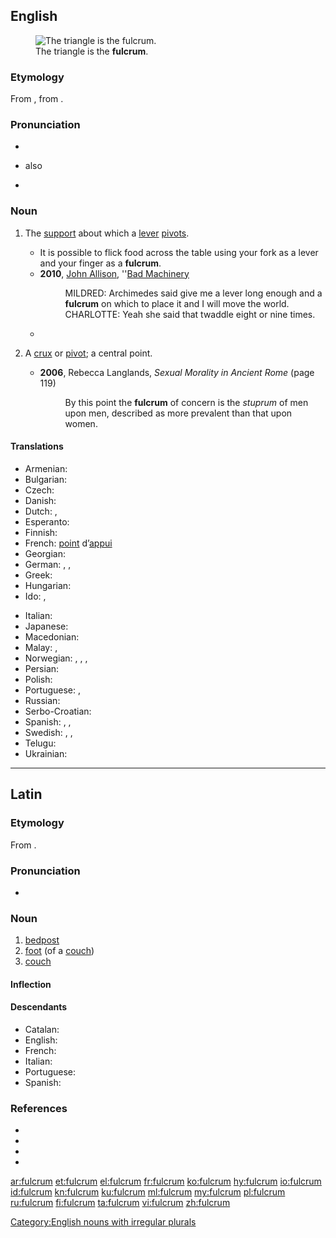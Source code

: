 {{also|Fulcrum}}
==English==
{{was wotd|2011|September|7}}
{{wikipedia|Lever|lever, of which a fulcrum is a part}}
[[File:LeverFirstClass.png|thumb|right|The triangle is the '''fulcrum'''.]]

===Etymology===
From {{etyl|la|en}} {{m|la|fulcrum||bedpost, foot of a couch}}, from {{m|la|fulciō||prop up, support}}.

===Pronunciation===
* {{IPA|/ˈfʌlk.ɹəm/|lang=en}}
* {{a|UK}} also {{IPA|/ˈfʊlk.ɹəm/|lang=en}}
* {{audio|en-us-fulcrum.ogg|Audio (US)|lang=en}}

===Noun===
{{en-noun|s|fulcra}}

# {{lb|en|mechanics}} The [[support]] about which a [[lever]] [[pivot]]s.
#* It is possible to flick food across the table using your fork as a lever and your finger as a '''fulcrum'''.
#* '''2010''', [[w:John Allison (artist)|John Allison]], ''[http://scarygoround.com/?date=20100126 Bad Machinery]
#*: MILDRED: Archimedes said give me a lever long enough and a '''fulcrum''' on which to place it and I will move the world.
#*: CHARLOTTE: Yeah she said that twaddle eight or nine times.
#* {{quote-magazine|date=2012-03
|author={{w|Henry Petroski}}
|title=Opening Doors
|volume=100|issue=2|page=112-3
|magazine=[[w:American Scientist|American Scientist]]
|url=http://www.americanscientist.org/issues/pub/opening-doors
|passage=A doorknob of whatever roundish shape is effectively a continuum of levers, with the axis of the latching mechanism&mdash;known as the spindle&mdash;being the '''fulcrum''' about which the turning takes place.}}
# {{lb|en|figurative}} A [[crux]] or [[pivot]]; a central point.
#* '''2006''', Rebecca Langlands, ''Sexual Morality in Ancient Rome'' (page 119)
#*: By this point the '''fulcrum''' of concern is the ''stuprum'' of men upon men, described as more prevalent than that upon women.

====Translations====
{{trans-top|support about which a lever pivots}}
* Armenian: {{t+|hy|հենակետ}}
* Bulgarian: {{t|bg|опорна точка|f|sc=Cyrl}}
* Czech: {{t|cs|opěrný bod|m}}
* Danish: {{t|da|understøttelsespunkt|n}}
* Dutch: {{t+|nl|draaipunt|n}}, {{t+|nl|steunpunt|n}}
* Esperanto: {{t|eo|apogpunkto}}
* Finnish: {{t|fi|tukipiste}}
* French: [[point]] d’[[appui]] {{g|m}}
* Georgian: {{t-needed|ka}}
* German: {{t+|de|Angelpunkt|m}}, {{t|de|Drehpunkt|m}}, {{t|de|Hebelstützpunkt|m}}
* Greek: {{t+|el|υπομόχλιο|n}}
* Hungarian: {{t|hu|forgástengely}}
* Ido: {{t+|io|apog-punto}}, {{t+|io|pivoto}}
{{trans-mid}}
* Italian: {{t+|it|fulcro|m}}
* Japanese: {{t|ja|支点|tr=[[してん]], shiten}}
* Macedonian: {{t|mk|ослонец|m|tr=óslonec|sc=Cyrl}}
* Malay: {{t|ms|sangga tuas}}, {{t|ms|fulkrum}}
* Norwegian: {{t|no|dreiepunkt|n}}, {{t|no|dreiningspunkt|n}}, {{t|no|hvilepunkt|n}}, {{t|no|omdreiningspunkt|n}}
* Persian: {{t|fa|تکیه‌گاه|sc=fa-Arab}}
* Polish: {{t|pl|punkt podparcia|m}}
* Portuguese: {{t+|pt|fulcro|m}}, {{t|pt|[[ponto]] [[de]] [[apoio]]|m}}
* Russian: {{t+|ru|то́чка опо́ры}}
* Serbo-Croatian: {{t+|sh|uporište}}
* Spanish: {{t+|es|pivote|m}}, {{t|es|punto de apoyo|m}}, {{t+|es|fulcro|m}}
* Swedish: {{t|sv|rotationspunkt}}, {{t|sv|ledpunkt}}, {{t|sv|vridningspunkt}}
* Telugu: {{t+|te|ఆధారము}}
* Ukrainian: {{t|uk|точка опори|f}}
{{trans-bottom}}

[[Category:English nouns with irregular plurals]]

----

==Latin==

===Etymology===
From {{m|la|fulciō}}.

===Pronunciation===
* {{a|Classical}} {{IPA|/ˈful.krum/|lang=la}}

===Noun===
{{la-noun|fulcrum|fulcrī|n|second}}

# [[bedpost]]
# [[foot]] (of a [[couch]])
# [[couch]]

====Inflection====
{{la-decl-2nd-N|fulcr}}

====Descendants====
* Catalan: {{l|ca|fulcre}}
* English: {{l|en|fulcrum}}
* French: {{l|fr|fulcrum}}
* Italian: {{l|it|fulcro}}
* Portuguese: {{l|pt|fulcro}}
* Spanish: {{l|es|fulcro}}

===References===
* {{R:L&S}}
* {{R:Elementary Lewis}}
* {{R:Gaffiot}}
* {{R:Smith's Antiquities}}

[[ar:fulcrum]]
[[et:fulcrum]]
[[el:fulcrum]]
[[fr:fulcrum]]
[[ko:fulcrum]]
[[hy:fulcrum]]
[[io:fulcrum]]
[[id:fulcrum]]
[[kn:fulcrum]]
[[ku:fulcrum]]
[[ml:fulcrum]]
[[my:fulcrum]]
[[pl:fulcrum]]
[[ru:fulcrum]]
[[fi:fulcrum]]
[[ta:fulcrum]]
[[vi:fulcrum]]
[[zh:fulcrum]]